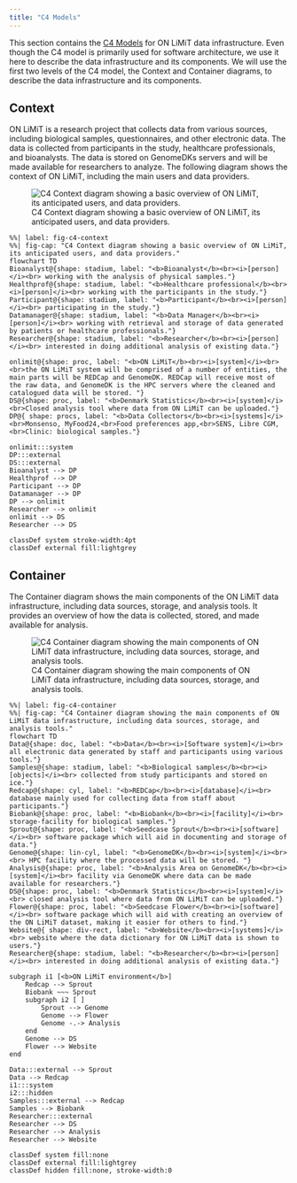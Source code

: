 ```yaml
---
title: "C4 Models"
---
```


This section contains the [C4 Models](https://c4model.com/) for ON LiMiT data infrastructure.
Even though the C4 model is primarily used for software architecture, we use it here to describe the data infrastructure and its components. We will use the first two levels of the C4 model, the Context and Container diagrams, to describe the data infrastructure and its components.

## Context

ON LiMiT is a research project that collects data from various sources, including biological samples, questionnaires, and other electronic data. The data is collected from participants in the study, healthcare professionals, and bioanalysts. The data is stored on GenomeDKs servers and will be made available for researchers to analyze.
The following diagram shows the context of ON LiMiT, including the main users and data providers.

![C4 Context diagram showing a basic overview of ON LiMiT, its anticipated users, and data providers.](../images/c4_context.png)

::: {.content-hidden}
```mermaid
%%| label: fig-c4-context
%%| fig-cap: "C4 Context diagram showing a basic overview of ON LiMiT, its anticipated users, and data providers."
flowchart TD
Bioanalyst@{shape: stadium, label: "<b>Bioanalyst</b><br><i>[person]</i><br> working with the analysis of physical samples."}
Healthprof@{shape: stadium, label: "<b>Healthcare professional</b><br><i>[person]</i><br> working with the participants in the study."}
Participant@{shape: stadium, label: "<b>Participant</b><br><i>[person]</i><br> participating in the study."}
Datamanager@{shape: stadium, label: "<b>Data Manager</b><br><i>[person]</i><br> working with retrieval and storage of data generated by patients or healthcare professionals."}
Researcher@{shape: stadium, label: "<b>Researcher</b><br><i>[person]</i><br> interested in doing additional analysis of existing data."}

onlimit@{shape: proc, label: "<b>ON LiMiT</b><br><i>[system]</i><br><br>the ON LiMiT system will be comprised of a number of entities, the main parts will be REDCap and GenomeDK. REDCap will receive most of the raw data, and GenomeDK is the HPC servers where the cleaned and catalogued data will be stored. "}
DS@{shape: proc, label: "<b>Denmark Statistics</b><br><i>[system]</i><br>Closed analysis tool where data from ON LiMiT can be uploaded."}
DP@{ shape: procs, label: "<b>Data Collectors</b><br><i>[systems]</i><br>Monsenso, MyFood24,<br>Food preferences app,<br>SENS, Libre CGM,<br>Clinic: biological samples."}

onlimit:::system
DP:::external
DS:::external
Bioanalyst --> DP
Healthprof --> DP
Participant --> DP
Datamanager --> DP
DP --> onlimit
Researcher --> onlimit
onlimit --> DS
Researcher --> DS

classDef system stroke-width:4pt
classDef external fill:lightgrey
```
:::
## Container

The Container diagram shows the main components of the ON LiMiT data infrastructure, including data sources, storage, and analysis tools. It provides an overview of how the data is collected, stored, and made available for analysis.

![C4 Container diagram showing the main components of ON LiMiT data infrastructure, including data sources, storage, and analysis tools.](../images/c4_container.png)

::: {.content-hidden}
```mermaid
%%| label: fig-c4-container
%%| fig-cap: "C4 Container diagram showing the main components of ON LiMiT data infrastructure, including data sources, storage, and analysis tools."
flowchart TD
Data@{shape: doc, label: "<b>Data</b><br><i>[Software system]</i><br> all electronic data generated by staff and participants using various tools."}
Samples@{shape: stadium, label: "<b>Biological samples</b><br><i>[objects]</i><br> collected from study participants and stored on ice."}
Redcap@{shape: cyl, label: "<b>REDCap</b><br><i>[database]</i><br> database mainly used for collecting data from staff about participants."}
Biobank@{shape: proc, label: "<b>Biobank</b><br><i>[facility]</i><br> storage-facility for biological samples."}
Sprout@{shape: proc, label: "<b>Seedcase Sprout</b><br><i>[software]</i><br> software package which will aid in documenting and storage of data."}
Genome@{shape: lin-cyl, label: "<b>GenomeDK</b><br><i>[system]</i><br><br> HPC facility where the processed data will be stored. "}
Analysis@{shape: proc, label: "<b>Analysis Area on GenomeDK</b><br><i>[system]</i><br> facility via GenomeDK where data can be made available for researchers."}
DS@{shape: proc, label: "<b>Denmark Statistics</b><br><i>[system]</i><br> closed analysis tool where data from ON LiMiT can be uploaded."}
Flower@{shape: proc, label: "<b>Seedcase Flower</b><br><i>[software]</i><br> software package which will aid with creating an overview of the ON LiMiT dataset, making it easier for others to find."}
Website@{ shape: div-rect, label: "<b>Website</b><br><i>[systems]</i><br> website where the data dictionary for ON LiMiT data is shown to users."}
Researcher@{shape: stadium, label: "<b>Researcher</b><br><i>[person]</i><br> interested in doing additional analysis of existing data."}

subgraph i1 [<b>ON LiMiT environment</b>]
    Redcap --> Sprout
    Biobank ~~~ Sprout
    subgraph i2 [ ]
        Sprout --> Genome
        Genome --> Flower
        Genome -.-> Analysis
    end
    Genome --> DS
    Flower --> Website
end

Data:::external --> Sprout
Data --> Redcap
i1:::system
i2:::hidden 
Samples:::external --> Redcap
Samples --> Biobank
Researcher:::external
Researcher --> DS
Researcher --> Analysis
Researcher --> Website

classDef system fill:none
classDef external fill:lightgrey
classDef hidden fill:none, stroke-width:0
```
:::
